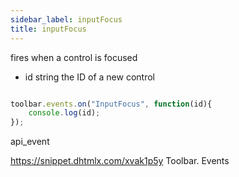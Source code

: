 ```yaml
---
sidebar_label: inputFocus
title: inputFocus
---
```



          


<Short>

fires when a control is focused


</Short>



- id		string			the ID of a new control


~~~js

toolbar.events.on("InputFocus", function(id){
    console.log(id);
});


~~~
 api_event

<Descr>



</Descr>


 https://snippet.dhtmlx.com/xvak1p5y	Toolbar. Events

